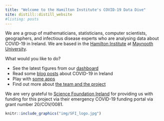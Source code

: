 ```yaml
---
title: "Welcome to the Hamilton Institute's COVID-19 Data Dive"
site: distill::distill_website
#listing: posts
---
```


We are a group of mathematicians, statisticians, computer scientists, geographers, and infectious disease experts who are analysing data about COVID-19 in Ireland. We are based in the [Hamilton Institute](https://www.maynoothuniversity.ie/hamilton) at [Maynooth University](https://www.maynoothuniversity.ie).

What would you like to do?

  - See the latest figures from our [dashboard](dashboard.html)
  - Read some [blog posts](posts.html) about COVID-19 in Ireland
  - Play with [some apps](apps.html)
  - Find out more about [the team and the project](about.html)

We are very grateful to [Science Foundation Ireland](https://www.sfi.ie) for providing us with funding for this project via their emergency COVID-19 funding portal via grant number 20/COV/0081.

```r
knitr::include_graphics("img/SFI_logo.jpg")
```
